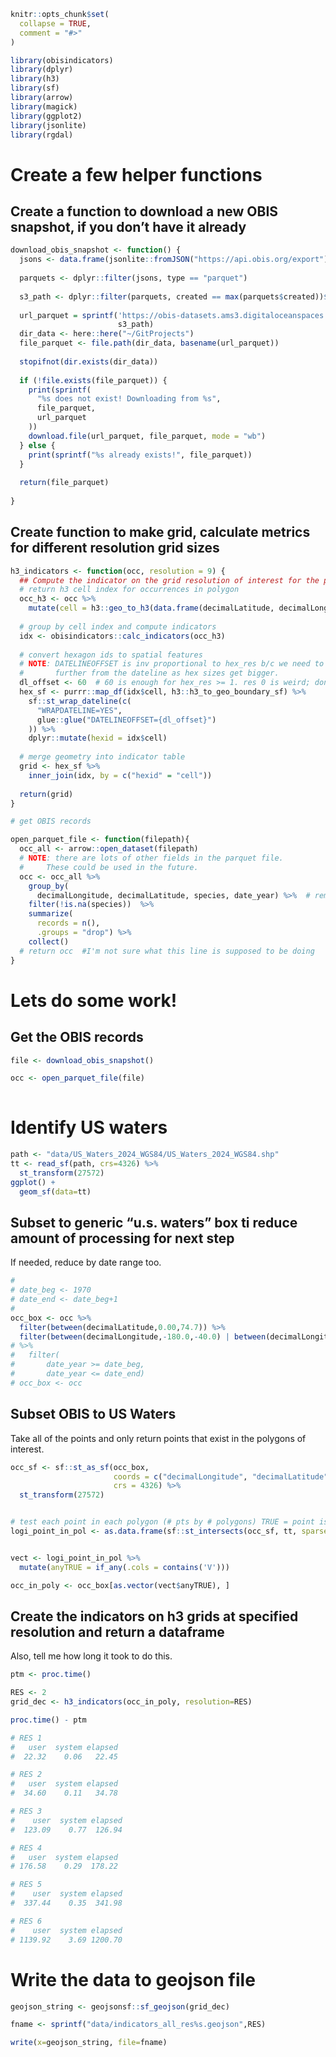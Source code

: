 ```r
knitr::opts_chunk$set(
  collapse = TRUE,
  comment = "#>"
)
```

```r
library(obisindicators)
library(dplyr)
library(h3)
library(sf)
library(arrow)
library(magick)
library(ggplot2)
library(jsonlite)
library(rgdal)
```

# Create a few helper functions

## Create a function to download a new OBIS snapshot, if you don't have it already
```r

download_obis_snapshot <- function() {
  jsons <- data.frame(jsonlite::fromJSON("https://api.obis.org/export")$results)
  
  parquets <- dplyr::filter(jsons, type == "parquet")
  
  s3_path <- dplyr::filter(parquets, created == max(parquets$created))$s3path
  
  url_parquet = sprintf('https://obis-datasets.ams3.digitaloceanspaces.com/%s',
                        s3_path)
  dir_data <- here::here("~/GitProjects")
  file_parquet <- file.path(dir_data, basename(url_parquet))
  
  stopifnot(dir.exists(dir_data))
  
  if (!file.exists(file_parquet)) {
    print(sprintf(
      "%s does not exist! Downloading from %s",
      file_parquet,
      url_parquet
    ))
    download.file(url_parquet, file_parquet, mode = "wb")
  } else {
    print(sprintf("%s already exists!", file_parquet))
  }
  
  return(file_parquet)
  
}
```


## Create function to make grid, calculate metrics for different resolution grid sizes

```r
h3_indicators <- function(occ, resolution = 9) {
  ## Compute the indicator on the grid resolution of interest for the points in the identified polygons
  # return h3 cell index for occurrences in polygon
  occ_h3 <- occ %>%
    mutate(cell = h3::geo_to_h3(data.frame(decimalLatitude, decimalLongitude), res = RES))
  
  # group by cell index and compute indicators
  idx <- obisindicators::calc_indicators(occ_h3)
  
  # convert hexagon ids to spatial features
  # NOTE: DATELINEOFFSET is inv proportional to hex_res b/c we need to look
  #       further from the dateline as hex sizes get bigger.
  dl_offset <- 60  # 60 is enough for hex_res >= 1. res 0 is weird; don't use it.
  hex_sf <- purrr::map_df(idx$cell, h3::h3_to_geo_boundary_sf) %>%
    sf::st_wrap_dateline(c(
      "WRAPDATELINE=YES",
      glue::glue("DATELINEOFFSET={dl_offset}")
    )) %>%
    dplyr::mutate(hexid = idx$cell)
  
  # merge geometry into indicator table
  grid <- hex_sf %>%
    inner_join(idx, by = c("hexid" = "cell"))
  
  return(grid)
}
```

```r
# get OBIS records

open_parquet_file <- function(filepath){
  occ_all <- arrow::open_dataset(filepath)
  # NOTE: there are lots of other fields in the parquet file.
  #     These could be used in the future.
  occ <- occ_all %>%
    group_by(
      decimalLongitude, decimalLatitude, species, date_year) %>%  # remove duplicate rows
    filter(!is.na(species))  %>%
    summarize(
      records = n(),
      .groups = "drop") %>%
    collect()
  # return occ  #I'm not sure what this line is supposed to be doing
}
```

# Lets do some work!

## Get the OBIS records
```r

file <- download_obis_snapshot()

occ <- open_parquet_file(file)
    
```

# Identify US waters
```r

path <- "data/US_Waters_2024_WGS84/US_Waters_2024_WGS84.shp"
tt <- read_sf(path, crs=4326) %>%
  st_transform(27572)
ggplot() +
  geom_sf(data=tt)
```
## Subset to generic "u.s. waters" box ti reduce amount of processing for next step 
If needed, reduce by date range too.

```r
# 
# date_beg <- 1970
# date_end <- date_beg+1
# 
occ_box <- occ %>%
  filter(between(decimalLatitude,0.00,74.7)) %>%
  filter(between(decimalLongitude,-180.0,-40.0) | between(decimalLongitude,160.0,180.0))  
# %>%
#   filter(
#       date_year >= date_beg,
#       date_year <= date_end)
# occ_box <- occ
```


## Subset OBIS to US Waters
Take all of the points and only return points that exist in the polygons of interest.

```r
occ_sf <- sf::st_as_sf(occ_box,
                       coords = c("decimalLongitude", "decimalLatitude"),
                       crs = 4326) %>%
  st_transform(27572)


# test each point in each polygon (# pts by # polygons) TRUE = point is in polygon
logi_point_in_pol <- as.data.frame(sf::st_intersects(occ_sf, tt, sparse = FALSE))


vect <- logi_point_in_pol %>%
  mutate(anyTRUE = if_any(.cols = contains('V')))

occ_in_poly <- occ_box[as.vector(vect$anyTRUE), ]
```

## Create the indicators on h3 grids at specified resolution and return a dataframe
Also, tell me how long it took to do this.

```r
ptm <- proc.time()

RES <- 2
grid_dec <- h3_indicators(occ_in_poly, resolution=RES)

proc.time() - ptm

# RES 1
#   user  system elapsed 
#  22.32    0.06   22.45 

# RES 2
#   user  system elapsed 
#  34.60    0.11   34.78 

# RES 3
#    user  system elapsed 
#  123.09    0.77  126.94 

# RES 4
#   user  system elapsed 
# 176.58    0.29  178.22

# RES 5
#    user  system elapsed 
#  337.44    0.35  341.98

# RES 6
#    user  system elapsed 
# 1139.92    3.69 1200.70 
```

# Write the data to geojson file
```r
geojson_string <- geojsonsf::sf_geojson(grid_dec)

fname <- sprintf("data/indicators_all_res%s.geojson",RES)

write(x=geojson_string, file=fname)
```

